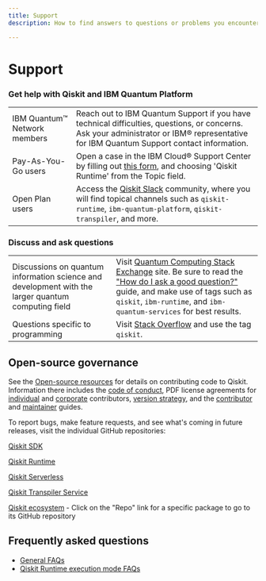 ```yaml
---
title: Support
description: How to find answers to questions or problems you encounter while using IBM Quantum (Platform, or on IBM Cloud) or Qiskit Runtime

---
```


# Support

### Get help with Qiskit and IBM Quantum Platform

| | |
| --- | --- |
| IBM Quantum&trade; Network members  | Reach out to IBM Quantum Support if you have technical difficulties, questions, or concerns. Ask your administrator or IBM&reg; representative for IBM Quantum Support contact information. |
| Pay-As-You-Go users  | Open a case in the IBM Cloud&reg; Support Center by filling out [this form](https://cloud.ibm.com/unifiedsupport/cases/form), and choosing 'Qiskit Runtime' from the Topic field. |
| Open Plan users | Access the [Qiskit Slack](https://qisk.it/join-slack) community, where you will find topical channels such as `qiskit-runtime`, `ibm-quantum-platform`, `qiskit-transpiler`, and more.  |

### Discuss and ask questions

| | |
| --- | --- |
| Discussions on quantum information science and development with the larger quantum computing field | Visit [Quantum Computing Stack Exchange](https://quantumcomputing.stackexchange.com/questions/) site. Be sure to read the ["How do I ask a good question?"](https://quantumcomputing.stackexchange.com/help/how-to-ask) guide, and make use of tags such as `qiskit`, `ibm-runtime`, and `ibm-quantum-services` for best results.|
| Questions specific to programming |Visit [Stack Overflow](https://stackoverflow.com/) and use the tag `qiskit`.|


## Open-source governance

See the [Open-source resources](/open-source/) for details on contributing code to Qiskit. Information there includes the [code of conduct](/open-source/code-of-conduct), PDF license agreements for [individual](https://docs.quantum.ibm.com/open-source/qiskit-cla.pdf) and [corporate](https://docs.quantum.ibm.com/open-source/qiskit-corporate-cla.pdf) contributors, [version strategy](/open-source/qiskit-sdk-version-strategy), and the [contributor](https://github.com/Qiskit/qiskit/blob/main/CONTRIBUTING.md) and [maintainer](https://github.com/Qiskit/qiskit/blob/main/MAINTAINING.md) guides.

To report bugs, make feature requests, and see what's coming in future releases, visit the individual GitHub repositories:

[Qiskit SDK](https://github.com/Qiskit/qiskit)

[Qiskit Runtime](https://github.com/Qiskit/qiskit-ibm-runtime)

[Qiskit Serverless](https://github.com/Qiskit/qiskit-serverless)

[Qiskit Transpiler Service](https://github.com/Qiskit/qiskit-ibm-transpiler)

[Qiskit ecosystem](https://www.ibm.com/quantum/ecosystem) - Click on the "Repo" link for a specific package to go to its GitHub repository

## Frequently asked questions

- [General FAQs](/faq)
- [Qiskit Runtime execution mode FAQs](/guides/execution-modes-faq)